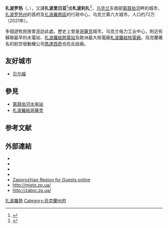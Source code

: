 {{noteTA
|T=zh-cn:扎波罗热;zh-hk:扎波羅熱;zh-tw:札波羅結;
|1=zh-cn:扎波罗热;zh-hk:扎波羅熱;zh-tw:札波羅結;
|2=zh-cn:第聂伯河;zh-hk:第聶伯河;zh-tw:聶伯河;
|3=zh-cn:水电站;zh-tw:水力發電廠;
}}
{{About|[[乌克兰|乌克兰]][[扎波羅熱州|扎波羅熱州]][[扎波羅熱區|扎波羅熱區]]的一個城市||札波羅結 (消歧義)}}
{{Infobox settlement
|name                   = 扎波羅熱
|native_name            = {{native name|uk|Запоріжжя}}<br />{{native name|ru|Запорожье}}
|nickname               =
|settlement_type        = 城市
|image_skyline          = Sehenswürdichkeiten der Stadt Saporischschja.jpg
|image_caption          = 左上：普列奧布拉任斯基大橋跨越[[第聶伯河|第聶伯河]]，右上：列寧大街，中：[[霍爾蒂恰島|霍爾蒂恰島]]及第聶伯河，左下：[[斯拉夫蒂奇競技場|斯拉夫蒂奇競技場]]，右下：扎波羅熱州政府大廳
|image_flag             = Прапор міста Запоріжжя (2003).svg
|flag_size              = 115px
|image_shield           = Герб Запорожья 2003 года.svg
|shield_size            = 75px
|pushpin_label_position = right
|pushpin_map            = Ukraine
|pushpin_map_caption    = 扎波羅熱在烏克蘭的位置
|pushpin_mapsize        =
|image_map              = Контурная карта Запорожья Запорожской области.png
|map_caption            = [[扎波羅熱州|扎波羅熱州]](黃色)與扎波羅熱市(橙色)
|subdivision_type       = 國家
|subdivision_name       = {{flag|Ukraine}}
|subdivision_type1      = [[烏克蘭行政區劃|州]]
|subdivision_name1      = {{flag|Zaporizhia Oblast}}
|subdivision_type2      = [[區_(烏克蘭)|區]]
|subdivision_name2      = [[扎波羅熱區|扎波羅熱區]]
|parts_type             = 市區
|parts_style            = coll<!-- Use "list" (for list), "coll" (for collapsed list), "para" (for paragraph format). Default is "list" if up to 5 items-->
|parts                  = 7
|p1                     = [[Zhovtnevyi_Raion_(Zaporizhzhia)|Zhovtnevyi Raion]]
|p2                     = [[Zavodskyi_Raion_(Zaporizhzhia)|Zavodskyi Raion]]
|p3                     = [[Kommunarskyi_Raion_(Zaporizhzhia)|Kommunarskyi Raion]]
|p4                     = [[Leninskyi_Raion_(Zaporizhzhia)|Leninskyi Raion]]
|p5                     = [[Ordzhonikidzevskyi_Raion_(Zaporizhzhia)|Ordzhonikidzevskyi Raion]]
|p6                     = [[Khortytskyi_Raion_(Zaporizhzhia)|Khortytskyi Raion]]
|p7                     = [[Shevchenkivskyi_Raion_(Zaporizhzhia)|Shevchenkivskyi Raion]]
|leader_title           = [[市長|市長]]
|leader_name            = Anatoly Kurtev（代理市長，2021年9月30日─）
|established_title      = 建立
|established_date       = 1770年
|established_title2     = 集镇权
|established_date2      = 1806年
|area_total_km2         = 334
|population_as_of       = 2021年
|population_total       = 722,713
|population_metro       =
|population_density_km2 = 2365.2
|timezone               = EET
|utc_offset             = +2
|timezone_DST           = EEST
|utc_offset_DST         = +3
|elevation_m            =
|postal_code_type       = [[郵遞區號|郵遞區號]]
|postal_code            = 69xxx
|area_code              = +380 61(2)
|website                = {{URL|https://zp.gov.ua/}}
}}
'''扎波罗热'''（{{lang-uk|Запоріжжя}}、{{lang-ru|Запоро́жье}}），又譯'''扎波里日亚'''<ref>{{cite web |title=  2022年3月4日乌克兰常驻联合国代表给秘书长的信|url=https://digitallibrary.un.org/record/3964203/files/A_76_741--S_2022_180-ZH.pdf |access-date=2022-06-27}}</ref>或'''札波利扎'''<ref>{{Cite web |title=札波利扎 |url=https://terms.naer.edu.tw/detail/17902458/ |access-date=2022-04-30 |work=terms.naer.edu.tw |archive-date=2022-06-21 |archive-url=https://web.archive.org/web/20220621092102/https://terms.naer.edu.tw/detail/17902458/ }}</ref>，[[乌克兰|乌克兰]]东南部[[第聂伯河|第聂伯河]]畔的城市，[[扎波罗热州|扎波罗热州]]的首府及[[扎波羅熱區|扎波羅熱區]]的行政中心，乌克兰第六大城市，人口约72万（2021年）。

多個遊牧民族曾造訪此處。歷史上曾是[[哥薩克|哥薩克]]城市。乌克兰电力工业中心，附近有蘇聯最早的水電站、[[扎波罗热热电站|札波羅結熱電站]]及歐洲最大核電廠[[札波羅結核電廠|札波羅結核電廠]]。烏克蘭著名的航空發動機公司[[馬達西奇|馬達西奇]]也在此設廠。

==友好城市==
* {{FRA}}[[贝尔福|贝尔福]]

==參見==
*[[第聂伯河水电站|第聂伯河水电站]]
*[[札波羅結哥薩克|札波羅結哥薩克]]

== 参考文献 ==
{{Reflist}}

==外部連結==
{{Commons category|Zaporizhia}}
{{Wiktionary}}
*{{official|https://zp.gov.ua}}{{uk}}{{ru}}{{en}}
*{{Facebook|zporgrada|扎波羅熱市議會}}
*{{Facebook|anatoliikurtiev|扎波羅熱市代理市長}}
*{{Telegram | kurtievofficial |扎波羅熱市代理市長 }}
* [https://web.archive.org/web/20130817160517/http://guide-zp.com/ Zaporozhian Region for Guests online]{{ru}}{{en}}
* http://misto.zp.ua/ {{Wayback|url=http://misto.zp.ua/ |date=20140208015250 }}
* http://zabor.zp.ua/ {{Wayback|url=http://zabor.zp.ua/ |date=20140115062133 }}

{{Authority control}}

[[Category:扎波羅熱|]]
[[Category:烏克蘭州府|Category:烏克蘭州府]]